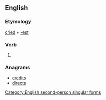 ==English==

===Etymology===
[[cried]] + [[-est]]

===Verb===
{{en-verb form}}

# {{context|archaic}} {{form of|Second-person singular past form|cry}}

===Anagrams===
* [[credits#English|credits]]
* [[directs#English|directs]]

[[Category:English second-person singular forms]]